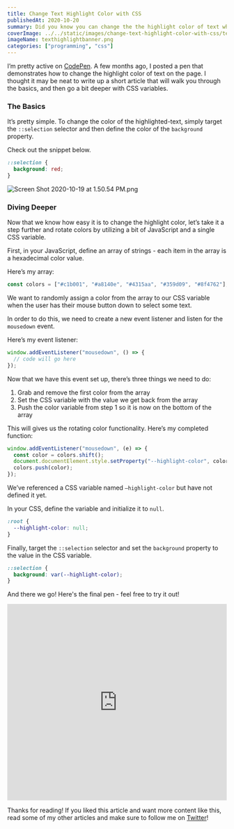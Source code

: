 ```yaml
---
title: Change Text Highlight Color with CSS
publishedAt: 2020-10-20
summary: Did you know you can change the the highlight color of text when selected? Yep! Let me show you how!
coverImage: ../../static/images/change-text-highlight-color-with-css/texthighlightbanner.png
imageName: texthighlightbanner.png
categories: ["programming", "css"]
---
```


I’m pretty active on [CodePen](https://codepen.io/braydoncoyer). A few months ago, I posted a pen that demonstrates how to change the highlight color of text on the page. I thought it may be neat to write up a short article that will walk you through the basics, and then go a bit deeper with CSS variables.

### The Basics

It’s pretty simple. To change the color of the highlighted-text, simply target the `::selection` selector and then define the color of the `background` property.

Check out the snippet below.

```css
::selection {
  background: red;
}
```

![Screen Shot 2020-10-19 at 1.50.54 PM.png](https://cdn.hashnode.com/res/hashnode/image/upload/v1603133500951/VLi0gmQvi.png)

### Diving Deeper

Now that we know how easy it is to change the highlight color, let’s take it a step further and rotate colors by utilizing a bit of JavaScript and a single CSS variable.

First, in your JavaScript, define an array of strings - each item in the array is a hexadecimal color value.

Here’s my array:

```js
const colors = ["#c1b001", "#a8140e", "#4315aa", "#359d09", "#8f4762"];
```

We want to randomly assign a color from the array to our CSS variable when the user has their mouse button down to select some text.

In order to do this, we need to create a new event listener and listen for the `mousedown` event.

Here’s my event listener:

```js
window.addEventListener("mousedown", () => {
  // code will go here
});
```

Now that we have this event set up, there’s three things we need to do:

1. Grab and remove the first color from the array
2. Set the CSS variable with the value we get back from the array
3. Push the color variable from step 1 so it is now on the bottom of the array

This will gives us the rotating color functionality.
Here’s my completed function:

```js
window.addEventListener("mousedown", (e) => {
  const color = colors.shift();
  document.documentElement.style.setProperty("--highlight-color", color);
  colors.push(color);
});
```

We’ve referenced a CSS variable named `—highlight-color` but have not defined it yet.

In your CSS, define the variable and initialize it to `null`.

```css
:root {
  --highlight-color: null;
}
```

Finally, target the `::selection` selector and set the `background` property to the value in the CSS variable.

```css
::selection {
  background: var(--highlight-color);
}
```

And there we go! Here's the final pen - feel free to try it out!

<iframe
  height="450"
  width="100%"
  scrolling="no"
  title="🎨  Text Highlight Color Change  🎨 "
  src="https://codepen.io/braydoncoyer/embed/YzwgJZr?height=265&theme-id=light&default-tab=html,result"
  frameborder="no"
  loading="lazy"
  allowtransparency="true"
  allowFullScreen={true}
>
  See the Pen{" "}
  <a href="https://codepen.io/braydoncoyer/pen/YzwgJZr">
    🎨 Text Highlight Color Change 🎨{" "}
  </a>{" "}
  by Braydon Coyer (<a href="https://codepen.io/braydoncoyer">@braydoncoyer</a>)
  on <a href="https://codepen.io">CodePen</a>.
</iframe>

Thanks for reading! If you liked this article and want more content like this, read some of my other articles and make sure to follow me on [Twitter](https://twitter.com/BraydonCoyer)!
